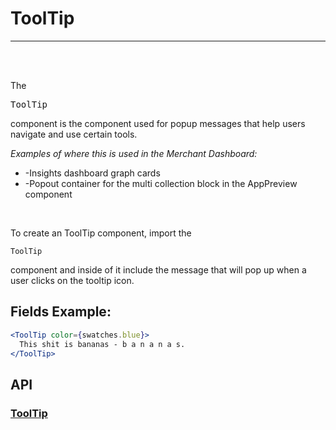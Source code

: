


<Meta title="Docs|Components/ToolTip" />

# ToolTip

---
<br />
<Story id="examples-components-input--basic" />
<br />


The <pre>ToolTip</pre> component is the component used for popup messages that help users navigate and use certain tools.

<em>Examples of where this is used in the Merchant Dashboard:</em>

* -Insights dashboard graph cards
* -Popout container for the multi collection block in the AppPreview component

<br />

To create an ToolTip component, import the <pre>`ToolTip`</pre> component and inside of it include the message that will pop up when a user clicks on the tooltip icon.


## Fields Example:

```jsx
<ToolTip color={swatches.blue}>
  This shit is bananas - b a n a n a s.
</ToolTip>
```

## API
### [ToolTip](https://github.com/tapcartinc/tapcart-dashboard-components/blob/master/lib/components/ToolTip.js)
<Props of={ToolTip} />




